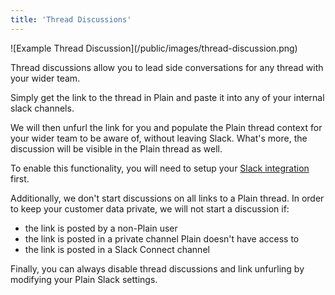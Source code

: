 ```yaml
---
title: 'Thread Discussions'
---
```


<Frame>![Example Thread Discussion](/public/images/thread-discussion.png)</Frame>

Thread discussions allow you to lead side conversations for any thread with your wider team.

Simply get the link to the thread in Plain and paste it into any of your internal slack channels.

We will then unfurl the link for you and populate the Plain thread context for your wider team to be aware of, without leaving Slack.
What's more, the discussion will be visible in the Plain thread as well.

To enable this functionality, you will need to setup your [Slack integration](/slack) first.

Additionally, we don't start discussions on all links to a Plain thread.
In order to keep your customer data private, we will not start a discussion if:

- the link is posted by a non-Plain user
- the link is posted in a private channel Plain doesn't have access to
- the link is posted in a Slack Connect channel

Finally, you can always disable thread discussions and link unfurling by modifying your Plain Slack settings.

